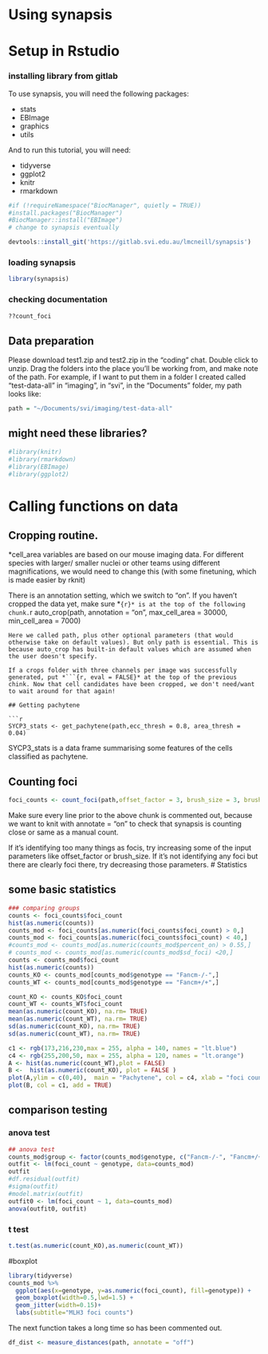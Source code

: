 # Using synapsis

# Setup in Rstudio

### installing library from gitlab

To use synapsis, you will need the following packages:

- stats
- EBImage
- graphics
- utils

And to run this tutorial, you will need:

- tidyverse
- ggplot2
- knitr
- rmarkdown

```r
#if (!requireNamespace("BiocManager", quietly = TRUE))
#install.packages("BiocManager")
#BiocManager::install("EBImage")
# change to synapsis eventually

```

```r
devtools::install_git('https://gitlab.svi.edu.au/lmcneill/synapsis')
```

### loading synapsis

```r
library(synapsis)
```
### checking documentation

```r
??count_foci
```

## Data preparation

Please download test1.zip and test2.zip in the "coding" chat.
Double click to unzip. Drag the folders into the place you'll be working from, and make note of the path.
For example, if I want to put them in a folder I created called "test-data-all" in "imaging", in "svi", in the "Documents" folder, my path looks like:

```r
path = "~/Documents/svi/imaging/test-data-all"
```

## might need these libraries?

```r
#library(knitr)
#library(rmarkdown)
#library(EBImage)
#library(ggplot2)
```

# Calling functions on data

## Cropping routine. 

*cell_area variables are based on our mouse imaging data. For different species with larger/ smaller nuclei or other teams using different magnifications, we would need to change this (with some finetuning, which is made easier by rknit)

There is an annotation setting, which we switch to "on". If you haven't cropped the data yet, make sure *```{r}* is at the top of the following chunk.
```r
auto_crop(path, annotation = "on", max_cell_area = 30000, min_cell_area = 7000)
```
Here we called path, plus other optional parameters (that would otherwise take on default values). But only path is essential. This is because auto_crop has built-in default values which are assumed when the user doesn't specify.

If a crops folder with three channels per image was successfully generated, put *```{r, eval = FALSE}* at the top of the previous chink. Now that cell candidates have been cropped, we don't need/want to wait around for that again!

## Getting pachytene 

```r
SYCP3_stats <- get_pachytene(path,ecc_thresh = 0.8, area_thresh = 0.04)
```
SYCP3_stats is a data frame summarising some features of the cells classified as pachytene.


## Counting foci

```r
foci_counts <- count_foci(path,offset_factor = 3, brush_size = 3, brush_sigma = 3, annotate = "on")
```
Make sure every line prior to the above chunk is commented out, because we want to knit with annotate = "on" to check that synapsis is counting close or same as a manual count.

If it's identifying too many things as focis, try increasing some of the input parameters like offset_factor or brush_size.
If it's not identifying any foci but there are clearly foci there, try decreasing those parameters.
# Statistics

## some basic statistics
```r
### comparing groups
counts <- foci_counts$foci_count
hist(as.numeric(counts))
counts_mod <- foci_counts[as.numeric(foci_counts$foci_count) > 0,]
counts_mod <- foci_counts[as.numeric(foci_counts$foci_count) < 40,]
#counts_mod <- counts_mod[as.numeric(counts_mod$percent_on) > 0.55,]
# counts_mod <- counts_mod[as.numeric(counts_mod$sd_foci) <20,]
counts <- counts_mod$foci_count
hist(as.numeric(counts))
counts_KO <- counts_mod[counts_mod$genotype == "Fancm-/-",]
counts_WT <- counts_mod[counts_mod$genotype == "Fancm+/+",]

count_KO <- counts_KO$foci_count
count_WT <- counts_WT$foci_count
mean(as.numeric(count_KO), na.rm= TRUE)
mean(as.numeric(count_WT), na.rm= TRUE)
sd(as.numeric(count_KO), na.rm= TRUE)
sd(as.numeric(count_WT), na.rm= TRUE)

c1 <- rgb(173,216,230,max = 255, alpha = 140, names = "lt.blue")
c4 <- rgb(255,200,50, max = 255, alpha = 120, names = "lt.orange")
A <- hist(as.numeric(count_WT),plot = FALSE)
B <-  hist(as.numeric(count_KO), plot = FALSE )
plot(A,ylim = c(0,40),  main = "Pachytene", col = c4, xlab = "foci count") 
plot(B, col = c1, add = TRUE) 
```


## comparison testing

### anova test
```r
## anova test
counts_mod$group <- factor(counts_mod$genotype, c("Fancm-/-", "Fancm+/+"))
outfit <- lm(foci_count ~ genotype, data=counts_mod)
outfit
#df.residual(outfit)
#sigma(outfit)
#model.matrix(outfit)
outfit0 <- lm(foci_count ~ 1, data=counts_mod)
anova(outfit0, outfit)
```
 
### t test
```r
t.test(as.numeric(count_KO),as.numeric(count_WT))
```

#boxplot
```r
library(tidyverse)
counts_mod %>% 
  ggplot(aes(x=genotype, y=as.numeric(foci_count), fill=genotype)) + 
  geom_boxplot(width=0.5,lwd=1.5) +
  geom_jitter(width=0.15)+
  labs(subtitle="MLH3 foci counts")
```

The next function takes a long time so has been commented out.
```r
df_dist <- measure_distances(path, annotate = "off")

```

